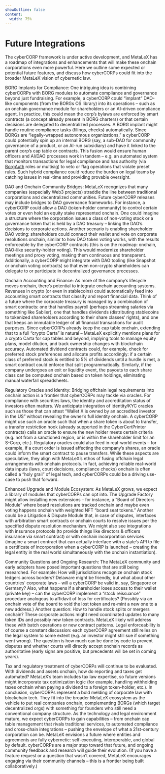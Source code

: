 ```yaml
---
showOutline: false
content:
  width: 75%
---
```


# Future Integrations

The cyberCORP framework is under active development, and MetaLeX has a roadmap of integrations and enhancements that will make these onchain corporations even more powerful. Here we outline some expected or potential future features, and discuss how cyberCORPs could fit into the broader MetaLeX vision of cybernetic law.

BORG Implants for Compliance: One intriguing idea is combining cyberCORPs with BORG modules to automate compliance and governance beyond just fundraising. For example, a cyberCORP could “implant” DAO-like components (from the BORGs OS library) into its operations – such as an onchain governance module for shareholders or an AI-driven compliance agent. In practice, this could mean the corp’s bylaws are enforced by smart contracts (a concept already present in BORG charters) or that certain decisions are delegated to decentralized processes. A BORG implant might handle routine compliance tasks (filings, checks) automatically. Since BORGs are “legally-wrapped autonomous organizations,” a cyberCORP could potentially spin up an internal BORG (say, a sub-DAO for community governance of a product, or an AI-run subsidiary) and have it linked to the parent corp’s cap table or contracts. This fusion would ensure human officers and AI/DAO processes work in tandem – e.g. an automated system that monitors transactions for legal compliance and has authority (via [BorgAuth](/borg/borg-auth) roles or multisig) to veto or flag operations that violate preset rules. Such hybrid compliance could reduce the burden on legal teams by catching issues in real-time and providing provable oversight.

DAO and Onchain Community Bridges: MetaLeX recognizes that many companies (especially Web3 projects) straddle the line between traditional corporations and decentralized communities. Future cyberCORP releases may include bridges to DAO governance frameworks. For instance, a cyberCORP could allow a DAO (token-holder community) to control certain votes or even hold an equity stake represented onchain. One could imagine a structure where the corporation issues a class of non-voting stock or a governance token that is held by a DAO treasury – linking the DAO’s decisions to corporate actions. Another scenario is enabling shareholder DAO voting: shareholders could connect their wallet and vote on corporate resolutions onchain, similar to how DAO token voting works, with the results enforceable by the cyberCORP contracts (this is on the roadmap: onchain, DAO-like security-holder voting). This would modernize shareholder meetings and proxy voting, making them continuous and transparent. Additionally, a cyberCORP might integrate with DAO tooling (like Snapshot or onchain voting contracts) so that even non-crypto shareholders can delegate to or participate in decentralized governance processes.

Onchain Accounting and Finance: As more of the company’s lifecycle moves onchain, there’s potential to integrate onchain accounting systems. Revenues in crypto (or even in stablecoins) could automatically feed into accounting smart contracts that classify and report financial data. Think of a future where the corporate treasury is managed by a combination of smart contracts: one that handles payroll (perhaps streaming salaries via something like Sablier), one that handles dividends (distributing stablecoins to tokenized shareholders according to their share classes’ rights), and one that keeps an immutable ledger of all financial transactions for audit purposes. Since cyberCORPs already keep the cap table onchain, extending that to a full “crypto Carta” is natural – MetaLeX explicitly mentions plans for a crypto Carta for cap tables and beyond, implying tools to manage equity plans, model dilution, and track ownership changes with blockchain accuracy. Automated dividend contracts could, for example, check for preferred stock preferences and allocate profits accordingly: if a certain class of preferred stock is entitled to 5% of dividends until a hurdle is met, a smart contract could enforce that split programmatically. Similarly, if the company undergoes an exit or liquidity event, the payouts to each share class can be computed onchain based on token holdings, eliminating manual waterfall spreadsheets.

Regulatory Oracles and Identity: Bridging offchain legal requirements into onchain action is a frontier that cyberCORPs may tackle via oracles. For compliance with securities laws, the identity and accreditation status of investors often matters. We anticipate integration of identity/KYC oracles such as those that can attest “Wallet X is owned by an accredited investor in the US” without revealing the owner’s full identity onchain. A cyberCORP might use such an oracle such that when a share token is about to transfer, a transfer restriction hook (already supported in the CyberCertPrinter contracts) calls an oracle to ensure the new holder meets certain criteria (e.g. not from a sanctioned region, or is within the shareholder limit for an S-Corp, etc.). Regulatory oracles could also feed in real-world events – for example, if a court order is issued affecting the company’s shares, an oracle could inform the smart contract to pause transfers. While these aspects are speculative, they align with MetaLeX’s ethos of fusing offchain legal arrangements with onchain protocols. In fact, achieving reliable real-world data inputs (laws, court decisions, compliance checks) onchain is often called a “holy grail” of legal tech, and cyberCORPs could be a driving use-case to push that forward.

Enhanced Upgrade and Module Ecosystem: As MetaLeX grows, we expect a library of modules that cyberCORPs can opt into. The Upgrade Factory might allow installing new extensions – for instance, a “Board of Directors Module” where board resolutions are tracked onchain and maybe even voting happens onchain with weighted NFT “board seat tokens.” Another could be a Litigation & Dispute Module that, in case of disputes, interfaces with arbitration smart contracts or onchain courts to resolve issues per the specified dispute resolution mechanism. We might also see integrations with insurance protocols (to provide things like directors & officers insurance via smart contract) or with onchain incorporation services (imagine a smart contract that can actually interface with a state’s API to file a certificate of incorporation when a cyberCORP is launched – creating the legal entity in the real world simultaneously with the onchain instantiation).

Community Questions and Ongoing Research: The MetaLeX community and early adopters have posed important questions that are still being researched. For example: How will jurisdictions recognize onchain stock ledgers across borders? Delaware might be friendly, but what about other countries’ corporate laws – will a cyberCORP be valid in, say, Singapore or Germany? Also, what happens if a shareholder loses access to their wallet (private key) – can the cyberCORP implement a “stock reissuance” procedure analogous to affidavit of loss for certificates? (Possibly via an onchain vote of the board to void the lost token and re-mint a new one to a new address.) Another question: How to handle stock splits or mergers onchain? These corporate actions might need coordinated updates to many token IDs and possibly new token contracts. MetaLeX likely will address these with batch operations or new contract patterns. Legal enforceability is of course a constant discussion: each cyberCORP agreement still relies on the legal system to some extent (e.g. an investor might still sue if something went wrong). The question is how much can be done by code to prevent disputes and whether courts will directly accept onchain records as authoritative (early signs are positive, but precedents will be set in coming years).

Tax and regulatory treatment of cyberCORPs will continue to be evaluated. With dividends and assets onchain, how do reporting and taxes get automated? MetaLeX’s team includes tax law expertise, so future versions might incorporate tax optimization logic (for example, handling withholding taxes onchain when paying a dividend to a foreign token-holder, etc.). In conclusion, cyberCORPs represent a bold melding of corporate law with blockchain tech. They fit into the broader MetaLeX ecosystem as the vehicle to put real companies onchain, complementing BORGs (which target decentralized orgs) with something for founders who still need a conventional company structure. As the technology and legal environment mature, we expect cyberCORPs to gain capabilities – from onchain cap table management that rivals traditional services, to automated compliance and cross-chain integrations – pushing the envelope of what a 21st-century corporation can be. MetaLeX envisions a future where entities and agreements are fully cybernetic: self-executing, interoperable, and global by default. cyberCORPs are a major step toward that future, and ongoing community feedback and research will guide their evolution. (If you have a feature request or a question that wasn’t covered, MetaLeX encourages engaging via their community channels – this is a frontier being built collaboratively.)


